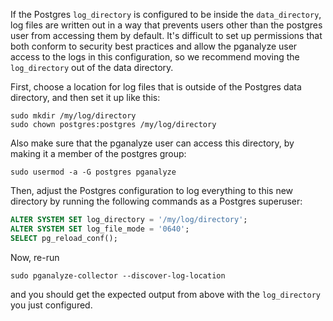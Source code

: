 If the Postgres `log_directory` is configured to be inside the `data_directory`,
log files are written out in a way that prevents users other than the postgres
user from accessing them by default. It's difficult to set up permissions that
both conform to security best practices and allow the pganalyze user access to
the logs in this configuration, so we recommend moving the `log_directory` out
of the data directory.

First, choose a location for log files that is outside of the Postgres data directory,
and then set it up like this:

```
sudo mkdir /my/log/directory
sudo chown postgres:postgres /my/log/directory
```

Also make sure that the pganalyze user can access this directory, by making it a member
of the postgres group:

```
sudo usermod -a -G postgres pganalyze
```

Then, adjust the Postgres configuration to log everything to this new directory by running
the following commands as a Postgres superuser:

```sql
ALTER SYSTEM SET log_directory = '/my/log/directory';
ALTER SYSTEM SET log_file_mode = '0640';
SELECT pg_reload_conf();
```

Now, re-run

```
sudo pganalyze-collector --discover-log-location
```

and you should get the expected output from above with the `log_directory` you just configured.